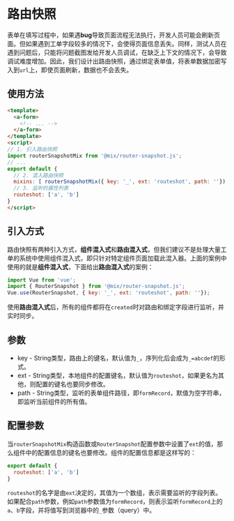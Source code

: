 
<Meta title="框架|混入器（Mixin）/路由快照" />

# 路由快照

表单在填写过程中，如果遇**bug**导致页面流程无法执行，开发人员可能会刷新页面。但如果遇到工单字段较多的情况下，会使得页面信息丢失。同样，测试人员在遇到问题后，只能将问题截图发给开发人员调试，在缺乏上下文的情况下，会导致调试难度增加。因此，我们设计出路由快照，通过绑定表单值，将表单数据加密写入到`url`上，即使页面刷新，数据也不会丢失。

## 使用方法

```html
<template>
  <a-form>
    <!-- ... -->
  </a-form>
</template>
<script>
// 1. 引入路由快照
import routerSnapshotMix from '@mix/router-snapshot.js';
// ...
export default {
  // 2. 混入路由快照
  mixins: [ routerSnapshotMix({ key: '_', ext: 'routeshot', path: ''}) ],
  // 3. 监听的属性列表
  routeshot: ['a', 'b']
}
</script>
```

## 引入方式

路由快照有两种引入方式，**组件混入式**和**路由混入式**，但我们建议不是处理大量工单的系统中使用组件混入式，即只针对特定组件页面加载此混入器。上面的案例中使用的就是**组件混入式**，下面给出**路由混入式**的案例：

```javascript
import Vue from 'vue';
import { RouterSnapshot } from '@mix/router-snapshot.js';
Vue.use(RouterSnapshot, { key: '_', ext: 'routeshot', path: ''});
```

使用**路由混入式**后，所有的组件都将在`created`时对路由和绑定字段进行监听，并实时同步。

## 参数

- key - String类型，路由上的键名，默认值为`_`，序列化后会成为`_=abcdef`的形式。
- ext - String类型，本地组件的配置键名，默认值为`routeshot`，如果更名为其他，则配置的键名也要同步修改。
- path - String类型，监听的表单组件路径，即`formRecord`，默值为空字符串，即监听当前组件的所有值。

## 配置参数

当`routerSnapshotMix`构造函数或`RouterSnapshot`配置参数中设置了`ext`的值，那么组件中的配置信息的键名也要修改。组件的配置信息都是这样写的：

```javascript
export default {
  routeshot: ['a', 'b']
}
```

`routeshot`的名字是由`ext`决定的，其值为一个数组，表示需要监听的字段列表。如果配合`path`参数，例如`path`参数值为`formRecord`，则表示监听`formRecord`上的`a`、`b`字段，并将值写到浏览器中的`_`参数（query）中。



